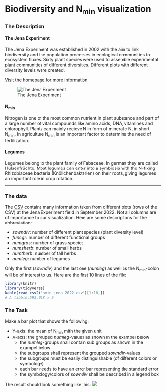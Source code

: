 # Biodiversity and N~min~ visualization

### The Description

#### The Jena Experiment

The Jena Experiment was established in 2002 with the aim to link biodiversity and the population processes in ecological communities to ecosystem fluxes. Sixty plant species were used to assemble experimental plant communities of different diversities. Different plots with different diversity levels were created.

[Visit the homepage for more information](http://the-jena-experiment.de/)

![The Jena Experiment](https://www.ufz.de/export/data/2/91642_Jena_experiment_feld.jpg)

#### N~min~

Nitrogen is one of the most common nutrient in plant substance and part of a large number of vital compounds like amino acids, DNA, vitamines and chlorophyll. Plants can mainly recieve N in form of mineralic N, in short N~min~. In agriculture N~min~ is an important factor to determine the need of fertilization.

#### Legumes

Legumes belong to the plant family of Fabaceae. In german they are called Hülsenfrüchte. Most legumes can enter into a symbiosis with the N-fixing Rhizobiaceae bacteria (Knöllchenbakterien) on their roots, giving legumes an important role in crop rotation.

------------------------------------------------------------------------

### The data

The [CSV](nmin_jena_2022.csv) contains many information taken from different plots (rows of the CSV) at the Jena Experiment field in September 2022. Not all columns are of importance to our visualization. Here are some descriptions for the abbreviation:

-   *sowndiv*: number of different plant species (plant diversity level)
-   *funcgr*: number of different functional groups
-   *numgras*: number of grass species
-   *numsherb*: number of small herbs
-   *numtherb*: number of tall herbs
-   *numleg*: number of legumes

Only the first (*sowndiv*) and the last one (*numleg*) as well as the N~min~-colon will be of interest to us.
Here are the first 10 lines of the file:
```r
library(knitr)
library(tidyverse)
kable(read_csv2("nmin_jena_2022.csv")[1:10,])
# A tibble:593,948 × 6
```


### The Task

Make a bar plot that shows the following:

-   Y-axis: the mean of N~min~ mith the given unit
-   X-axis: the grouped *numleg*-values as shown in the exampel below
    -   the *numleg*-groups shall contain sub groups as shown in the exampel below
    -   the subgroups shall represent the grouped *sowndiv*-values
    -   the subgroups must be easily distinguishable (of different colors or symbology)
    -   each bar needs to have an error bar representing the standard error
    -   the symbology/colors of *sowndiv* shall be described in a legend box

The result should look something like this: 
![](example.png)
